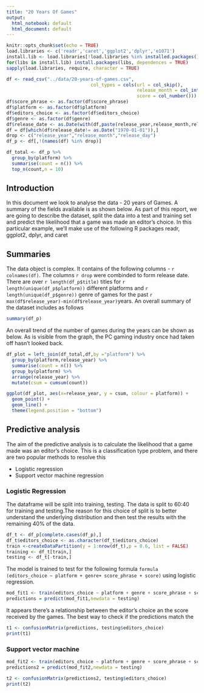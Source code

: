 ```yaml
---
title: "20 Years Of Games"
output:
  html_notebook: default
  html_document: default
---
```

```r
knitr::opts_chunk$set(echo = TRUE)
load.libraries <- c('readr','caret','ggplot2','dplyr','e1071')
install.lib <- load.libraries[!load.libraries %in% installed.packages()]
for(libs in install.lib) install.packages(libs, dependences = TRUE)
sapply(load.libraries, require, character = TRUE)

df <- read_csv("../data/20-years-of-games.csv", 
                               col_types = cols(url = col_skip(),
                                                release_month = col_integer(),
                                                score = col_number()))
df$score_phrase <- as.factor(df$score_phrase)
df$platform <- as.factor(df$platform)
df$editors_choice <- as.factor(df$editors_choice)
df$genre <- as.factor(df$genre)
df$release_date <- as.Date(with(df,paste(release_year,release_month,release_day,sep="-")),"%Y-%m-%d")
df = df[which(df$release_date!= as.Date("1970-01-01")),]
drop <- c("release_year","release_month","release_day")
df_p <- df[,!(names(df) %in% drop)]

df_total <- df_p %>% 
  group_by(platform) %>%
  summarise(count = n()) %>%
  top_n(count,n = 10)
```
## Introduction
In this document we look to analyse the data - 20 years of Games. A summary of the fields available is as shown below. As part of this report, we are going to describe the dataset, split the data into a test and training set and predict the likelihood that a game was made an editor's choice. In this particular example, we'll make use of the following R packages readr, ggplot2, dplyr, and caret

## Summaries
The data object is complex. It contains of the following columns - `r colnames(df)`. The columns `r drop` were combinded to form release date. There are over `r length(df_p$title)` titles for `r length(unique(df_p$platform))` different platforms and `r length(unique(df_p$genre))` genre of games for the past `r max(df$release_year)-min(df$release_year)`years. An overall summary of the dataset includes as follows
```r
summary(df_p)
```
An overall trend of the number of games during the years can be shown as below. As is visible from the graph, the PC gaming industry once had taken off hasn't looked back.

``` r
df_plot = left_join(df_total,df,by ="platform") %>% 
  group_by(platform,release_year) %>%
  summarise(count = n()) %>%
  group_by(platform) %>%
  arrange(release_year) %>%
  mutate(csum = cumsum(count))

ggplot(df_plot, aes(x=release_year, y = csum, colour = platform)) +
  geom_point() +
  geom_line() +
  theme(legend.position = "bottom")

```

## Predictive analysis
The aim of the predictive analysis is to calculate the likelihood that a game made was an editor's choice. This is a classification type problem, and there are two popular methods to resolve this

* Logistic regression
* Support vector machine regression

### Logistic Regression
The dataframe will be split into training, testing. The data is split to 60:40 for training and testing.The reason for this choice of split is to better understand the underlying distribution and then test the results with the remaining 40% of the data.
```r
df_t <- df_p[complete.cases(df_p),]
df_t$editors_choice <- as.character(df_t$editors_choice)
train <-createDataPartition(y = 1:nrow(df_t),p = 0.6, list = FALSE)
training <- df_t[train,]
testing <- df_t[-train,]
```
The model is trained to test for the following formula `formula (editors_choice ~ platform + genre+ score_phrase + score)` using logistic regression.
```r
mod_fit1 <- train(editors_choice ~ platform + genre + score_phrase + score, data = training, method = "glm", family = "binomial", na.action = na.exclude)
predictions = predict(mod_fit1,newdata = testing)
```
It appears there's a relationship between the editor's choice an the score received by the games. The best way to check if the predictions match the 
```r
t1 <- confusionMatrix(predictions, testing$editors_choice)
print(t1)
```
### Support vector machine
```r
mod_fit2 <- train(editors_choice ~ platform + genre + score_phrase + score, data = training, method = "svmLinearWeights", na.action = na.exclude)
predictions2 = predict(mod_fit2,newdata = testing)
```

```r
t2 <- confusionMatrix(predictions2, testing$editors_choice)
print(t2)
```